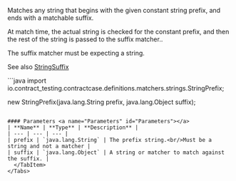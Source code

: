 
Matches any string that begins with the given constant string prefix, and ends with a matchable suffix.

At match time, the actual string is checked for the constant prefix, and then
the rest of the string is passed to the suffix matcher..

The suffix matcher must be expecting a string.

See also [StringSuffix](../strings/StringSuffix)

<Tabs groupId="language">
  <TabItem value="java" label="Java">
```java
import io.contract_testing.contractcase.definitions.matchers.strings.StringPrefix;

new StringPrefix(java.lang.String prefix, java.lang.Object suffix);
```

#### Parameters <a name="Parameters" id="Parameters"></a>
| **Name** | **Type** | **Description** |
| --- | --- | --- |
| prefix | `java.lang.String` | The prefix string.<br/>Must be a string and not a matcher |
| suffix | `java.lang.Object` | A string or matcher to match against the suffix. |
  </TabItem>
</Tabs>

